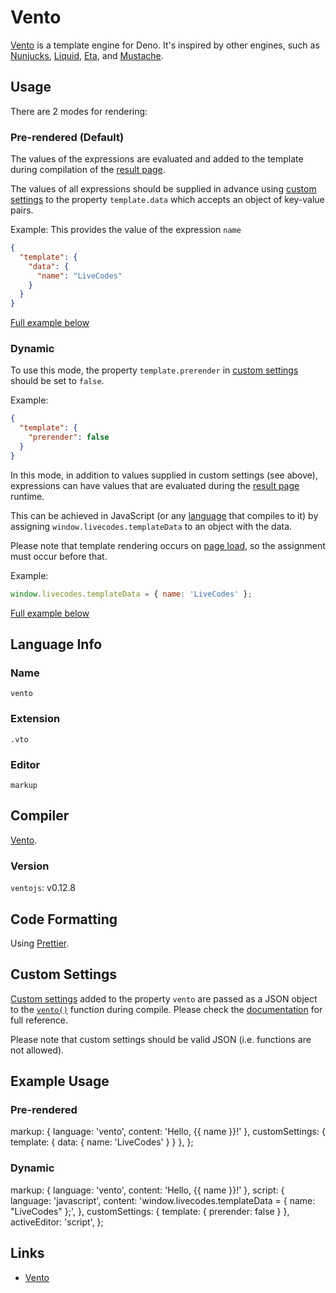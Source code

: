 # Vento

[Vento](https://vento.js.org/) is a template engine for Deno. It's inspired by other engines, such as [Nunjucks](./nunjucks.mdx), [Liquid](./liquid.mdx), [Eta](./eta.mdx), and [Mustache](./mustache.mdx).

## Usage

There are 2 modes for rendering:

### Pre-rendered (Default)

The values of the expressions are evaluated and added to the template during compilation of the [result page](../features/result.mdx).

The values of all expressions should be supplied in advance using [custom settings](../advanced/custom-settings.mdx) to the property `template.data` which accepts an object of key-value pairs.

Example: This provides the value of the expression `name`

```json title="Custom Settings"
{
  "template": {
    "data": {
      "name": "LiveCodes"
    }
  }
}
```

[Full example below](#pre-rendered)

### Dynamic

To use this mode, the property `template.prerender` in [custom settings](../advanced/custom-settings.mdx) should be set to `false`.

Example:

```json title="Custom Settings"
{
  "template": {
    "prerender": false
  }
}
```

In this mode, in addition to values supplied in custom settings (see above), expressions can have values that are evaluated during the [result page](../features/result.mdx) runtime.

This can be achieved in JavaScript (or any [language](../languages/index.mdx) that compiles to it) by assigning `window.livecodes.templateData` to an object with the data.

Please note that template rendering occurs on [page load](https://developer.mozilla.org/en-US/docs/Web/API/Window/load_event), so the assignment must occur before that.

Example:

```js title="Script Editor (JS)"
window.livecodes.templateData = { name: 'LiveCodes' };
```

[Full example below](#dynamic-1)

## Language Info

### Name

`vento`

### Extension

`.vto`

### Editor

`markup`

## Compiler

[Vento](https://vento.js.org/).

### Version

`ventojs`: v0.12.8

## Code Formatting

Using [Prettier](https://prettier.io/).

## Custom Settings

[Custom settings](../advanced/custom-settings.mdx) added to the property `vento` are passed as a JSON object to the [`vento()`](https://vento.js.org/getting-started/#usage) function during compile. Please check the [documentation](https://vento.js.org/configuration/) for full reference.

Please note that custom settings should be valid JSON (i.e. functions are not allowed).

## Example Usage


### Pre-rendered

  markup: { language: 'vento', content: 'Hello, {{ name }}!' },
  customSettings: { template: { data: { name: 'LiveCodes' } } },
};


<LiveCodes config={config} params={params}></LiveCodes>

### Dynamic

  markup: { language: 'vento', content: 'Hello, {{ name }}!' },
  script: {
    language: 'javascript',
    content: 'window.livecodes.templateData = { name: "LiveCodes" };',
  },
  customSettings: { template: { prerender: false } },
  activeEditor: 'script',
};

<LiveCodes config={config2}></LiveCodes>

## Links

- [Vento](https://vento.js.org/)
